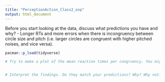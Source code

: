 ```yaml
---
title: "PerceptionAction_Class2_exp"
output: html_document
---
```


Before you start looking at the data, discuss what predictions you have and why?
 - Longer RTs and more errors when there is incongruency between circle size and pitch (i.e. larger circles are congruent with higher pitched noises, and vice versa).


```r
pacman::p_load(tidyverse)

# Try to make a plot of the mean reaction times per congruency. You might want to remove incorrect responses first. You can also make a graph of accuracy rate.


# Interpret the findings. Do they match your predictions? Why? Why not?
```

